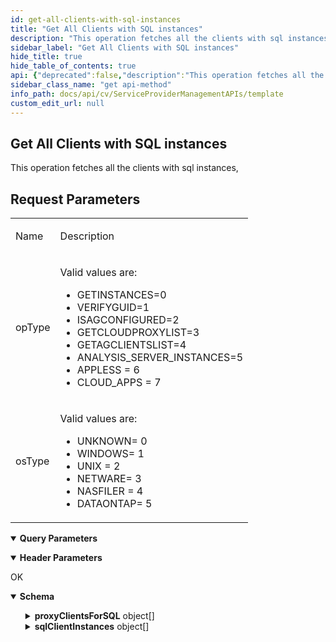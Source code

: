 ```yaml
---
id: get-all-clients-with-sql-instances
title: "Get All Clients with SQL instances"
description: "This operation fetches all the clients with sql instances,"
sidebar_label: "Get All Clients with SQL instances"
hide_title: true
hide_table_of_contents: true
api: {"deprecated":false,"description":"This operation fetches all the clients with sql instances,\n\n\n<h2>Request Parameters</h2>\n\n\n<table>\n\n<tr>\n<td>\n<p>Name</p>\n</td>\n<td>\n<p>Description</p>\n</td>\n</tr>\n<tr>\n<td>\n<p>opType</p>\n</td>\n<td>\n<p>Valid values are:</p>\n<ul>\n<li>GETINSTANCES=0</li>\n<li>VERIFYGUID=1</li>\n<li>ISAGCONFIGURED=2</li>\n<li>GETCLOUDPROXYLIST=3</li>\n<li>GETAGCLIENTSLIST=4</li>\n<li>ANALYSIS_SERVER_INSTANCES=5</li>\n<li>APPLESS = 6</li>\n<li>CLOUD_APPS = 7</li>\n</ul>\n</td>\n</tr>\n\n\n<tr>\n<td>\n<p>osType</p>\n</td>\n<td>\n<p>Valid values are:</p>\n<ul>\n<li>UNKNOWN= 0</li>\n<li>WINDOWS= 1</li>\n<li>UNIX = 2</li>\n<li>NETWARE= 3</li>\n<li>NASFILER = 4</li>\n<li>DATAONTAP= 5</li>\n</ul>\n</td>\n</tr>\n\n</table>","operationId":"Get All Clients with SQL instances","parameters":[{"description":"","in":"header","name":"Authtoken","required":true,"schema":{"example":"{{TOKEN}}","type":"string"}},{"schema":{"type":"string"},"in":"query","name":"opType"},{"schema":{"type":"string"},"in":"query","name":"osType"}],"tags":["Sql"],"responses":{"200":{"description":"OK","content":{"application/json":{"schema":{"type":"object","properties":{"proxyClientsForSQL":{"type":"array","items":{"type":"object","properties":{"clientId":{"type":"integer"},"clientName":{"type":"string"}}}},"sqlClientInstances":{"type":"array","items":{"type":"object","properties":{"sqlClient":{"type":"object","properties":{"clientId":{"type":"integer"},"clientName":{"type":"string"}}},"sqlInstance":{"type":"array","items":{"type":"object","properties":{"instanceName":{"type":"string"},"instanceId":{"type":"integer"}}}}}}}},"x-examples":{"Example 1":{"proxyClientsForSQL":[{"clientId":2,"clientName":"ssp20"},{"clientId":3,"clientName":"pluginnoservc"},{"clientId":6,"clientName":"sanjaycs"}],"sqlClientInstances":[{"sqlClient":{"clientId":2,"clientName":"ssp20"},"sqlInstance":[{"instanceName":"SSP20/COMMVAULT","instanceId":3}]},{"sqlClient":{"clientId":3,"clientName":"pluginnoservc"},"sqlInstance":[{"instanceName":"PLUGINNOSERVC","instanceId":4},{"instanceName":"PLUGINNOSERVC/SANJAYSERVER2","instanceId":7}]},{"sqlClient":{"clientId":6,"clientName":"sanjaycs"},"sqlInstance":[{"instanceName":"SANJAYCS","instanceId":6}]}]}}},"examples":{"Example 1":{"value":{"proxyClientsForSQL":[{"clientId":2,"clientName":"ssp20"},{"clientId":3,"clientName":"pluginnoservc"},{"clientId":6,"clientName":"sanjaycs"}],"sqlClientInstances":[{"sqlClient":{"clientId":2,"clientName":"ssp20"},"sqlInstance":[{"instanceName":"SSP20/COMMVAULT","instanceId":3}]},{"sqlClient":{"clientId":3,"clientName":"pluginnoservc"},"sqlInstance":[{"instanceName":"PLUGINNOSERVC","instanceId":4},{"instanceName":"PLUGINNOSERVC/SANJAYSERVER2","instanceId":7}]},{"sqlClient":{"clientId":6,"clientName":"sanjaycs"},"sqlInstance":[{"instanceName":"SANJAYCS","instanceId":6}]}]}}}}}}},"method":"get","path":"/Client/SQL","servers":[{"url":"http://{hostname}/webconsole/api","variables":{"hostname":{"default":"localhost","description":"Webconsole"}}}],"info":{"title":"Template","contact":{},"version":"1.0","description":"Template"},"postman":{"name":"Get All Clients with SQL instances","description":{"content":"This operation fetches all the clients with sql instances,\n\n\n<h2>Request Parameters</h2>\n\n\n<table>\n\n<tr>\n<td>\n<p>Name</p>\n</td>\n<td>\n<p>Description</p>\n</td>\n</tr>\n<tr>\n<td>\n<p>opType</p>\n</td>\n<td>\n<p>Valid values are:</p>\n<ul>\n<li>GETINSTANCES=0</li>\n<li>VERIFYGUID=1</li>\n<li>ISAGCONFIGURED=2</li>\n<li>GETCLOUDPROXYLIST=3</li>\n<li>GETAGCLIENTSLIST=4</li>\n<li>ANALYSIS_SERVER_INSTANCES=5</li>\n<li>APPLESS = 6</li>\n<li>CLOUD_APPS = 7</li>\n</ul>\n</td>\n</tr>\n\n\n<tr>\n<td>\n<p>osType</p>\n</td>\n<td>\n<p>Valid values are:</p>\n<ul>\n<li>UNKNOWN= 0</li>\n<li>WINDOWS= 1</li>\n<li>UNIX = 2</li>\n<li>NETWARE= 3</li>\n<li>NASFILER = 4</li>\n<li>DATAONTAP= 5</li>\n</ul>\n</td>\n</tr>\n\n</table>","type":"text/plain"},"url":{"path":["Client","SQL"],"host":["{{baseUrl}}"],"query":[{"disabled":false,"key":"opType","value":""},{"disabled":false,"key":"osType","value":""}],"variable":[]},"header":[{"disabled":false,"description":{"content":"(Required) ","type":"text/plain"},"key":"Authtoken","value":""},{"key":"Accept","value":"application/json"}],"method":"GET"}}
sidebar_class_name: "get api-method"
info_path: docs/api/cv/ServiceProviderManagementAPIs/template
custom_edit_url: null
---
```



## Get All Clients with SQL instances



This operation fetches all the clients with sql instances,


<h2>Request Parameters</h2>


<table>

<tr>
<td>
<p>Name</p>
</td>
<td>
<p>Description</p>
</td>
</tr>
<tr>
<td>
<p>opType</p>
</td>
<td>
<p>Valid values are:</p>
<ul>
<li>GETINSTANCES=0</li>
<li>VERIFYGUID=1</li>
<li>ISAGCONFIGURED=2</li>
<li>GETCLOUDPROXYLIST=3</li>
<li>GETAGCLIENTSLIST=4</li>
<li>ANALYSIS_SERVER_INSTANCES=5</li>
<li>APPLESS = 6</li>
<li>CLOUD_APPS = 7</li>
</ul>
</td>
</tr>


<tr>
<td>
<p>osType</p>
</td>
<td>
<p>Valid values are:</p>
<ul>
<li>UNKNOWN= 0</li>
<li>WINDOWS= 1</li>
<li>UNIX = 2</li>
<li>NETWARE= 3</li>
<li>NASFILER = 4</li>
<li>DATAONTAP= 5</li>
</ul>
</td>
</tr>

</table>

<details style={{"marginBottom":"1rem"}} data-collapsed={false} open={true}><summary style={{}}><strong>Query Parameters</strong></summary><div><ul><ParamsItem className={"paramsItem"} param={{"schema":{"type":"string"},"in":"query","name":"opType"}}></ParamsItem><ParamsItem className={"paramsItem"} param={{"schema":{"type":"string"},"in":"query","name":"osType"}}></ParamsItem></ul></div></details><details style={{"marginBottom":"1rem"}} data-collapsed={false} open={true}><summary style={{}}><strong>Header Parameters</strong></summary><div><ul><ParamsItem className={"paramsItem"} param={{"description":"","in":"header","name":"Authtoken","required":true,"schema":{"example":"{{TOKEN}}","type":"string"}}}></ParamsItem></ul></div></details><div><ApiTabs><TabItem label={"200"} value={"200"}><div>

OK

</div><div><MimeTabs schemaType={"response"}><TabItem label={"application/json"} value={"application/json"}><SchemaTabs><TabItem label={"Schema"} value={"Schema"}><details style={{}} data-collapsed={false} open={true}><summary style={{"textAlign":"left"}}><strong>Schema</strong></summary><div style={{"textAlign":"left","marginLeft":"1rem"}}></div><ul style={{"marginLeft":"1rem"}}><SchemaItem collapsible={true} className={"schemaItem"}><details style={{}}><summary style={{}}><strong>proxyClientsForSQL</strong><span style={{"opacity":"0.6"}}> object[]</span></summary><div style={{"marginLeft":"1rem"}}><SchemaItem collapsible={false} name={"clientId"} required={false} deprecated={undefined} schemaDescription={undefined} schemaName={"integer"} qualifierMessage={undefined} defaultValue={undefined}></SchemaItem><SchemaItem collapsible={false} name={"clientName"} required={false} deprecated={undefined} schemaDescription={undefined} schemaName={"string"} qualifierMessage={undefined} defaultValue={undefined}></SchemaItem></div></details></SchemaItem><SchemaItem collapsible={true} className={"schemaItem"}><details style={{}}><summary style={{}}><strong>sqlClientInstances</strong><span style={{"opacity":"0.6"}}> object[]</span></summary><div style={{"marginLeft":"1rem"}}><SchemaItem collapsible={true} className={"schemaItem"}><details style={{}}><summary style={{}}><strong>sqlClient</strong><span style={{"opacity":"0.6"}}> object</span></summary><div style={{"marginLeft":"1rem"}}><SchemaItem collapsible={false} name={"clientId"} required={false} deprecated={undefined} schemaDescription={undefined} schemaName={"integer"} qualifierMessage={undefined} defaultValue={undefined}></SchemaItem><SchemaItem collapsible={false} name={"clientName"} required={false} deprecated={undefined} schemaDescription={undefined} schemaName={"string"} qualifierMessage={undefined} defaultValue={undefined}></SchemaItem></div></details></SchemaItem><SchemaItem collapsible={true} className={"schemaItem"}><details style={{}}><summary style={{}}><strong>sqlInstance</strong><span style={{"opacity":"0.6"}}> object[]</span></summary><div style={{"marginLeft":"1rem"}}><SchemaItem collapsible={false} name={"instanceName"} required={false} deprecated={undefined} schemaDescription={undefined} schemaName={"string"} qualifierMessage={undefined} defaultValue={undefined}></SchemaItem><SchemaItem collapsible={false} name={"instanceId"} required={false} deprecated={undefined} schemaDescription={undefined} schemaName={"integer"} qualifierMessage={undefined} defaultValue={undefined}></SchemaItem></div></details></SchemaItem></div></details></SchemaItem></ul></details></TabItem><TabItem label={"Example (from schema)"} value={"Example (from schema)"}><ResponseSamples responseExample={"{\n  \"proxyClientsForSQL\": [\n    {\n      \"clientId\": 0,\n      \"clientName\": \"string\"\n    }\n  ],\n  \"sqlClientInstances\": [\n    {\n      \"sqlClient\": {\n        \"clientId\": 0,\n        \"clientName\": \"string\"\n      },\n      \"sqlInstance\": [\n        {\n          \"instanceName\": \"string\",\n          \"instanceId\": 0\n        }\n      ]\n    }\n  ]\n}"} language={"json"}></ResponseSamples></TabItem><TabItem label={" Example 1"} value={" Example 1"}><ResponseSamples responseExample={"{\n  \"proxyClientsForSQL\": [\n    {\n      \"clientId\": 2,\n      \"clientName\": \"ssp20\"\n    },\n    {\n      \"clientId\": 3,\n      \"clientName\": \"pluginnoservc\"\n    },\n    {\n      \"clientId\": 6,\n      \"clientName\": \"sanjaycs\"\n    }\n  ],\n  \"sqlClientInstances\": [\n    {\n      \"sqlClient\": {\n        \"clientId\": 2,\n        \"clientName\": \"ssp20\"\n      },\n      \"sqlInstance\": [\n        {\n          \"instanceName\": \"SSP20/COMMVAULT\",\n          \"instanceId\": 3\n        }\n      ]\n    },\n    {\n      \"sqlClient\": {\n        \"clientId\": 3,\n        \"clientName\": \"pluginnoservc\"\n      },\n      \"sqlInstance\": [\n        {\n          \"instanceName\": \"PLUGINNOSERVC\",\n          \"instanceId\": 4\n        },\n        {\n          \"instanceName\": \"PLUGINNOSERVC/SANJAYSERVER2\",\n          \"instanceId\": 7\n        }\n      ]\n    },\n    {\n      \"sqlClient\": {\n        \"clientId\": 6,\n        \"clientName\": \"sanjaycs\"\n      },\n      \"sqlInstance\": [\n        {\n          \"instanceName\": \"SANJAYCS\",\n          \"instanceId\": 6\n        }\n      ]\n    }\n  ]\n}"} language={"json"}></ResponseSamples></TabItem></SchemaTabs></TabItem></MimeTabs></div></TabItem></ApiTabs></div>
      